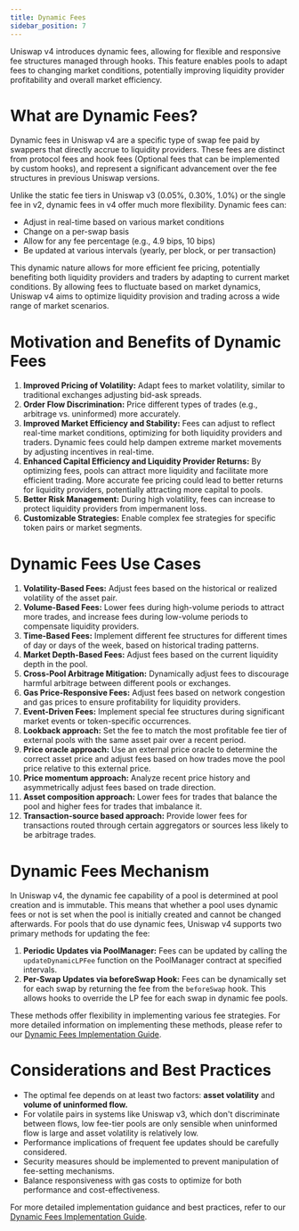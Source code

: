 ```yaml
---
title: Dynamic Fees
sidebar_position: 7
---
```


Uniswap v4 introduces dynamic fees, allowing for flexible and responsive fee structures managed through hooks. This feature enables pools to adapt fees to changing market conditions, potentially improving liquidity provider profitability and overall market efficiency.

# What are Dynamic Fees?

Dynamic fees in Uniswap v4 are a specific type of swap fee paid by swappers that directly accrue to liquidity providers. These fees are distinct from protocol fees and hook fees (Optional fees that can be implemented by custom hooks), and represent a significant advancement over the fee structures in previous Uniswap versions.

Unlike the static fee tiers in Uniswap v3 (0.05%, 0.30%, 1.0%) or the single fee in v2, dynamic fees in v4 offer much more flexibility. Dynamic fees can:

- Adjust in real-time based on various market conditions
- Change on a per-swap basis
- Allow for any fee percentage (e.g., 4.9 bips, 10 bips)
- Be updated at various intervals (yearly, per block, or per transaction)

This dynamic nature allows for more efficient fee pricing, potentially benefiting both liquidity providers and traders by adapting to current market conditions. By allowing fees to fluctuate based on market dynamics, Uniswap v4 aims to optimize liquidity provision and trading across a wide range of market scenarios.

# Motivation and Benefits of Dynamic Fees

1. **Improved Pricing of Volatility:** Adapt fees to market volatility, similar to traditional exchanges adjusting bid-ask spreads.
2. **Order Flow Discrimination:** Price different types of trades (e.g., arbitrage vs. uninformed) more accurately.
3. **Improved Market Efficiency and Stability:** Fees can adjust to reflect real-time market conditions, optimizing for both liquidity providers and traders. Dynamic fees could help dampen extreme market movements by adjusting incentives in real-time.
4. **Enhanced Capital Efficiency and Liquidity Provider Returns:** By optimizing fees, pools can attract more liquidity and facilitate more efficient trading. More accurate fee pricing could lead to better returns for liquidity providers, potentially attracting more capital to pools.
5. **Better Risk Management:** During high volatility, fees can increase to protect liquidity providers from impermanent loss.
6. **Customizable Strategies:** Enable complex fee strategies for specific token pairs or market segments.

# Dynamic Fees Use Cases

1. **Volatility-Based Fees:** Adjust fees based on the historical or realized volatility of the asset pair.
2. **Volume-Based Fees:** Lower fees during high-volume periods to attract more trades, and increase fees during low-volume periods to compensate liquidity providers.
3. **Time-Based Fees:** Implement different fee structures for different times of day or days of the week, based on historical trading patterns.
4. **Market Depth-Based Fees:** Adjust fees based on the current liquidity depth in the pool.
5. **Cross-Pool Arbitrage Mitigation:** Dynamically adjust fees to discourage harmful arbitrage between different pools or exchanges.
6. **Gas Price-Responsive Fees:** Adjust fees based on network congestion and gas prices to ensure profitability for liquidity providers.
7. **Event-Driven Fees:** Implement special fee structures during significant market events or token-specific occurrences.
8. **Lookback approach:** Set the fee to match the most profitable fee tier of external pools with the same asset pair over a recent period.
9. **Price oracle approach:** Use an external price oracle to determine the correct asset price and adjust fees based on how trades move the pool price relative to this external price.
10. **Price momentum approach:** Analyze recent price history and asymmetrically adjust fees based on trade direction.
11. **Asset composition approach:** Lower fees for trades that balance the pool and higher fees for trades that imbalance it.
12. **Transaction-source based approach:** Provide lower fees for transactions routed through certain aggregators or sources less likely to be arbitrage trades.

# Dynamic Fees Mechanism

In Uniswap v4, the dynamic fee capability of a pool is determined at pool creation and is immutable. This means that whether a pool uses dynamic fees or not is set when the pool is initially created and cannot be changed afterwards. For pools that do use dynamic fees, Uniswap v4 supports two primary methods for updating the fee:

1. **Periodic Updates via PoolManager:** Fees can be updated by calling the `updateDynamicLPFee` function on the PoolManager contract at specified intervals.
2. **Per-Swap Updates via beforeSwap Hook:** Fees can be dynamically set for each swap by returning the fee from the `beforeSwap` hook. This allows hooks to override the LP fee for each swap in dynamic fee pools.

These methods offer flexibility in implementing various fee strategies. For more detailed information on implementing these methods, please refer to our [Dynamic Fees Implementation Guide](https://uniswap-docs-staging.vercel.app/documentation/featured-guides/hooks/v4/guides-for-solidity-contracts/dynamic-fee-pools).

# Considerations and Best Practices

- The optimal fee depends on at least two factors: **asset volatility** and **volume of uninformed flow.**
- For volatile pairs in systems like Uniswap v3, which don't discriminate between flows, low fee-tier pools are only sensible when uninformed flow is large and asset volatility is relatively low.
- Performance implications of frequent fee updates should be carefully considered.
- Security measures should be implemented to prevent manipulation of fee-setting mechanisms.
- Balance responsiveness with gas costs to optimize for both performance and cost-effectiveness.

For more detailed implementation guidance and best practices, refer to our [Dynamic Fees Implementation Guide](https://uniswap-docs-staging.vercel.app/documentation/featured-guides/hooks/v4/guides-for-solidity-contracts/dynamic-fee-pools).